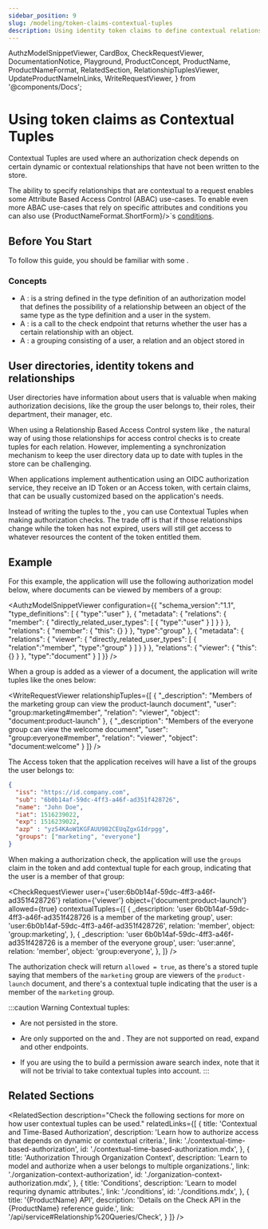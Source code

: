 ```yaml
---
sidebar_position: 9
slug: /modeling/token-claims-contextual-tuples
description: Using identity token claims to define contextual relations
---
```


  AuthzModelSnippetViewer,
  CardBox,
  CheckRequestViewer,
  DocumentationNotice,
  Playground,
  ProductConcept,
  ProductName,
  ProductNameFormat,
  RelatedSection,
  RelationshipTuplesViewer,
  UpdateProductNameInLinks,
  WriteRequestViewer,
} from '@components/Docs';

# Using token claims as Contextual Tuples

<DocumentationNotice />

Contextual Tuples are used where an authorization check depends on certain dynamic or contextual relationships that have not been written to the <ProductName format={ProductNameFormat.ShortForm}/> store.

The ability to specify relationships that are contextual to a request enables some Attribute Based Access Control (ABAC) use-cases. To enable even more ABAC use-cases that rely on specific attributes and conditions you can also use {ProductNameFormat.ShortForm}/>`s [conditions](./conditions.mdx).

## Before You Start

To follow this guide, you should be familiar with some <ProductConcept />.

### <ProductName format={ProductNameFormat.ShortForm}/> Concepts

- A <ProductConcept section="what-is-a-relation" linkName="Relation" />: is a string defined in the type definition of an authorization model that defines the possibility of a relationship between an object of the same type as the type definition and a user in the system.
- A <ProductConcept section="what-is-a-check-request" linkName="Check Request" />: is a call to the <ProductName format={ProductNameFormat.ShortForm}/> check endpoint that returns whether the user has a certain relationship with an object.
- A <ProductConcept section="what-is-a-relationship-tuple" linkName="Relationship Tuple" />: a grouping consisting of a user, a relation and an object stored in <ProductName format={ProductNameFormat.ShortForm}/>

## User directories, identity tokens and relationships

User directories have information about users that is valuable when making authorization decisions, like the group the user belongs to, their roles, their department, their manager, etc. 

When using a Relationship Based Access Control system like <ProductName format={ProductNameFormat.ShortForm}/>, the natural way of using those relationships for access control checks is to create tuples for each relation. However, implementing a synchronization mechanism to keep the user directory data up to date with tuples in the store can be challenging.  

When applications implement authentication using an OIDC authorization service, they receive an ID Token or an Access token, with certain claims, that can be usually customized based on the application's needs.

Instead of writing the tuples to the <ProductName format={ProductNameFormat.ShortForm}/>, you can use Contextual Tuples when making authorization checks. The trade off is that if those relationships change while the token has not expired, users will still get access to whatever resources the content of the token entitled them.

## Example

For this example, the application will use the following authorization model below, where documents can be viewed by members of a group:

<AuthzModelSnippetViewer
  configuration={{
  "schema_version":"1.1",
  "type_definitions": [
    {
      "type":"user"
    },
    {
      "metadata": {
        "relations": {
          "member": {
            "directly_related_user_types": [
              {
                "type":"user"
              }
            ]
          }
        }
      },
      "relations": {
        "member": {
          "this": {}
        }
      },
      "type":"group"
    },
    {
      "metadata": {
        "relations": {
          "viewer": {
            "directly_related_user_types": [
              {
                "relation":"member",
                "type":"group"
              }
            ]
          }
        }
      },
      "relations": {
        "viewer": {
          "this": {}
        }
      },
      "type":"document"
    }
  ]
}}
/>

When a group is added as a viewer of a document, the application will write tuples like the ones below:

<WriteRequestViewer relationshipTuples={[
  {
    "_description": "Members of the marketing group can view the product-launch document",
    "user": "group:marketing#member",
    "relation": "viewer",
    "object": "document:product-launch"
  },
  {
  "_description": "Members of the everyone group can view the welcome document",
  "user": "group:everyone#member",
  "relation": "viewer",
  "object": "document:welcome"
}
]} />

The Access token that the application receives will have a list of the groups the user belongs to:

```json
{
  "iss": "https://id.company.com",
  "sub": "6b0b14af-59dc-4ff3-a46f-ad351f428726",
  "name": "John Doe",
  "iat": 1516239022,
  "exp": 1516239022,
  "azp" : "yz54KAoW1KGFAUU982CEUqZgxGIdrpgg",
  "groups": ["marketing", "everyone"]
}
```

When making a authorization check, the application will use the `groups` claim in the token and add contextual tuple for each group, indicating that the user is a member of that group:

<CheckRequestViewer
  user={'user:6b0b14af-59dc-4ff3-a46f-ad351f428726'}
  relation={'viewer'}
  object={'document:product-launch'}
  allowed={true}
  contextualTuples={[
    {
      _description: 'user 6b0b14af-59dc-4ff3-a46f-ad351f428726 is a member of the marketing group',
      user: 'user:6b0b14af-59dc-4ff3-a46f-ad351f428726',
      relation: 'member',
      object: 'group:marketing',
    },
    {
      _description: 'user 6b0b14af-59dc-4ff3-a46f-ad351f428726 is a member of the everyone group',
      user: 'user:anne',
      relation: 'member',
      object: 'group:everyone',
    },
  ]}
/>

The authorization check will return `allowed = true`, as there's a stored tuple saying that members of the `marketing` group are viewers of the `product-launch` document, and there's a contextual tuple indicating that the user is a member of the `marketing` group.

:::caution Warning
Contextual tuples:
- Are not persisted in the store.

- Are only supported on the <UpdateProductNameInLinks link="/api/service#Relationship%20Queries/Check" name="Check API endpoint" /> and <UpdateProductNameInLinks link="/api/service#Relationship%20Queries/ListObjects" name="ListObjects API endpoint" />. They are not supported on read, expand and other endpoints.

- If you are using the <UpdateProductNameInLinks link="/api/service#Relationship%20Tuples/ReadChanges" name="Read Changes API endpoint" /> to build a permission aware search index, note that it will not be trivial to take contextual tuples into account.
:::

## Related Sections

<RelatedSection
  description="Check the following sections for more on how user contextual tuples can be used."
  relatedLinks={[
    {
      title: 'Contextual and Time-Based Authorization',
      description: 'Learn how to authorize access that depends on dynamic or contextual criteria.',
      link: './contextual-time-based-authorization',
      id: './contextual-time-based-authorization.mdx',
    },
    {
      title: 'Authorization Through Organization Context',
      description: 'Learn to model and authorize when a user belongs to multiple organizations.',
      link: './organization-context-authorization',
      id: './organization-context-authorization.mdx',
    },
    {
      title: 'Conditions',
      description: 'Learn to model requring dynamic attributes.',
      link: './conditions',
      id: './conditions.mdx',
    },
    {
      title: '{ProductName} API',
      description: 'Details on the Check API in the {ProductName} reference guide.',
      link: '/api/service#Relationship%20Queries/Check',
    }
  ]}
/>
